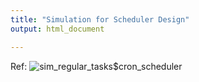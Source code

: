 ```yaml
---
title: "Simulation for Scheduler Design"
output: html_document

---
```


Ref: ![sim_regular_tasks$cron_scheduler](https://docs.google.com/spreadsheets/d/10lRHF-qgi5ScyGjGc-9nsBlg76F4YvjM/edit#gid=1575160494)

